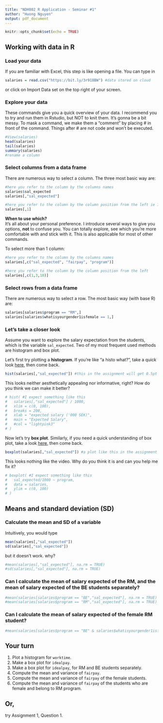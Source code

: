 ```yaml
---
title: "NDH802 R Application - Seminar #1"
author: "Huong Nguyen"
output: pdf_document
---
```


```r
knitr::opts_chunk$set(echo = TRUE)
```

## Working with data in R

### Load your data

If you are familiar with Excel, this step is like opening a file. You can type in

```r
salaries = read.csv("https://bit.ly/3r918BW") #data stored on cloud
```

or click on Import Data set on the top right of your screen.

### Explore your data

These commands give you a quick overview of your data. I recommend you to try and run them in Rstudio, but NOT to knit them. It's gonna be a bit messy. To mask a command, we make them a "comment" by placing \# in front of the command. Things after \# are not code and won't be executed.

```r
#View(salaries) 
head(salaries)
tail(salaries)
summary(salaries)
#rename a column
```

### Select columns from a data frame

There are numerous way to select a column. The three most basic way are:

```r
#here you refer to the column by the columns names
salaries$sal_expected
salaries[,"sal_expected"]

#here you refer to the column by the column position from the left ie 1 is the first column from the left
salaries[,1] 
```

**When to use which?**\
It's all about your personal preference. I introduce several ways to give you options, **not** to confuse you. You can totally explore, see which you're more comfortable with and stick with it. This is also applicable for most of other commands.

To select more than 1 column:

```r
#here you refer to the column by the columns names
salaries[,c("sal_expected", "fairpay", "program")] 

#here you refer to the column by the column position from the left
salaries[,c(1,3,10)]  
```

### Select rows from a data frame

There are numerous way to select a row. The most basic way (with base R) are:

```r
salaries[salaries$program == "RM",]
salaries[salaries$whatisyourgender1isfemale == 1,]
```

### Let's take a closer look

Assume you want to explore the salary expectation from the students, which is the variable `sal_expected`. Two of my most frequent used methods are histogram and box plot.

Let's first try plotting a **histogram**. If you're like "a histo what?", take a quick look [here](https://www.youtube.com/watch?v=qBigTkBLU6g), then come back.

```r
hist(salaries[,"sal_expected"]) #this in the assignment will get 0.5pt
```

This looks neither aesthetically appealing nor informative, right? How do you think we can make it better?

```r
# hist( #I expect something like this
#   salaries[,"sal_expected"] / 1000,
#   xlim = c(0, 100),
#   breaks = 200,
#   xlab = "expected salary ('000 SEK)",
#   main = "Expected Salary",
#   #col = "lightpink3"
# )
```

Now let's try **box plot**. Similarly, if you need a quick understanding of box plot, take a look [here](https://www.youtube.com/watch?v=7UK2DK7rblw), then come back.

```r
boxplot(salaries[,"sal_expected"]) #a plot like this in the assignment will get 0.5pt
```

This looks nothing like the video. Why do you think it is and can you help me fix it?

```r
# boxplot( #I expect something like this
#   sal_expected/1000 ~ program,
#   data = salaries,
#   ylim = c(0, 100)
# )
```

## Means and standard deviation (SD)

### Calculate the mean and SD of a variable

Intuitively, you would type

```r
mean(salaries[,"sal_expected"])
sd(salaries[,"sal_expected"])
```

but it doesn't work. why?

```r
#mean(salaries[,"sal_expected"], na.rm = TRUE)
#sd(salaries[,"sal_expected"], na.rm = TRUE)
```

### Can I calculate the mean of salary expected of the RM, and the mean of salary expected of the BE students separately?

```r
#mean(salaries[salaries$program == "BE","sal_expected"], na.rm = TRUE)
#mean(salaries[salaries$program == "RM","sal_expected"], na.rm = TRUE)
```

### Can I calculate the mean of salary expected of the female RM student?

```r
#mean(salaries[salaries$program == "BE" & salaries$whatisyourgender1isfemale == "1", "sal_expected"], na.rm = TRUE)
```

## Your turn

(1) Plot a histogram for `worktime`.
(2) Make a box plot for `idealpay`.
(3) Make a box plot for `idealpay`, for RM and BE students separately.
(4) Compute the mean and variance of `fairpay`.
(5) Compute the mean and variance of `fairpay` of the female students.
(6) Compute the mean and variance of `fairpay` of the students who are female and belong to RM program.

## Or,

try Assignment 1, Question 1.
